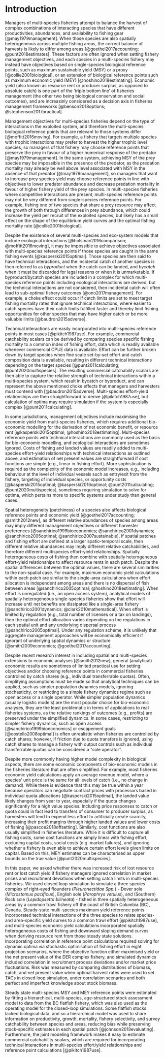 # Introduction

Managers of multi-species fisheries attempt to balance the harvest of 
complex combinations of interacting species that have different 
productivities, abundances, and availability to fishing gear 
[@may1979management]. When those species are also spatially heterogeneous 
across multiple fishing areas, the correct balance of harvests is likely
to differ among areas [@goethel2017accounting; @punt2018estimates]. These 
factors are often ignored when setting fishery management objectives, and 
each species in a multi-species fishery 
may instead have objectives based on single-species biological reference 
points, such as maximum sustainable yield (MSY) or a proxy 
[@collie2001biological], or an extension of biological reference points such 
as maximum economic yield (MEY) [@hoshino2018estimating]. Economic yield 
(also known as resource rent or producer surplus, as opposed to absolute 
catch) is one part of the 'triple bottom line' of fisheries management 
(the other two being biological conservation and social outcomes), and 
are increasinly considered as a decision axis in fisheries management 
frameworks [@benson2018options; @stephenson2017practical].

Management objectives for multi-species fisheries depend on the type of 
interactions in the exploited system, and therefore the multi-species 
biological reference points that are relevant to those systems differ 
[@moffitt2016moving]. For example, a fishery that targets multiple species 
with trophic interactions may prefer to harvest the higher trophic level 
species, so managers of that fishery may choose reference points that
preserve the prey in favour of a higher numerical response of
the predator [@may1979management]. In the same system, achieving
MSY of the prey species may be impossible in the presence of the predator, 
as the predation mortality may already be well above level associated 
with MSY in the absence of that predator [@may1979management],
so managers that want to increase prey species yield may choose
reference points in line with objectives to lower predator abundance 
and decrease predation mortality in favour of higher fishery yield
of the prey species. In multi-species fisheries where competitive 
interactions are present, multi-species reference points may not be 
very different from single-species reference points. For example, 
fishing one of two species that share a prey resource may affect the 
growth of both through differences in prey abundance, which could increase 
the yield per recruit of the exploited species, but likely has a small 
effect on the shape of the equilibrium yield curves and the optimal
fishing mortality rate [@collie2001biological].

Despite the existence of several multi-species and eco-system models that 
include ecological interactions [@holsman2016comparison; @moffitt2016moving], 
it may be impossible to achieve objectives associated with multi-species 
reference points if those species are caught in the same fishing events 
[@kasperski2015optimal]. Those species are then said to have 
technical interactions, and the incidental catch of another species is 
then referred to as *byproduct* when the catch can be landed, and *bycatch* 
when it must be discarded for legal reasons or when it is unmarketable. 
If byproduct/bycatch species are included in a complex for which 
multi-species reference points including ecological interactions are 
derived, but the technical interactions are not considered, then incidental 
catch  will often lead to sub-optimal fishery outcomes [@ono2017management]. 
For example, a choke effect could occur if catch limits are set to meet 
target fishing mortality rates that ignore technical interactions, where 
easier to catch species have their catch limits fulfilled faster and thereby
limit fishing opportunities for other species that may have higher catch 
or be more valuable limits [@baudron2015adverse].

<!-- Data limitations also frustrate attempts to estimate single- or multi-species 
reference points and achieve associated objectives. Estimating reference 
points in a single species context requires sufficient data for fitting age 
structured models, as age data provides signals to help estimate fishery 
selectivity, total mortality, and recruitment. When age data are limited, 
strong assumptions about selectivity, mortality or recruitment parameters 
must be made, or lower complexity models that may overlook important processes 
(such as age-specific mortality or maturation delays) must be used, which 
can lead to biased estimates of stock status and biological reference points. 
Alternatively, length compositions are sometimes used when age data is missing 
[@rudd2017accounting], but those data are sometimes concentrated around the 
asymptotic length of a species, especially for fast growing 
species that are rarely encountered by surveys or commercial effort at 
young ages. Without observations of young fish that clearly signal 
discrete year classes, recruitment, mortality, and selectivity estimates 
are difficult to resolve using length data only. Multi-species reference 
points derived from complex multi-species models that include ecological 
interactions have even higher data requirements, such as diet data that 
are more costly to collect and often require additional survey effort over 
standard fishery monitoring [@holsman2016comparison]. All of this makes 
multi-species reference points based on ecological interactions practically 
out of reach for fisheries where data that can help resolve those 
interactions is lacking. For both single- and multi-species cases, 
increased uncertainty in recruitment, mortality, and selectivity 
parameters increases the uncertainty in reference point estimates that 
rely on those parameters, which may in turn create bias in the expected 
outcomes from management actions. -->

Technical interactions are easily incorporated into multi-species
reference points in most cases [@pikitch1987use]. For
example, commercial catchability scalars can be derived by comparing
species specific fishing mortality to a common index of fishing effort, 
data which is readily available whenever commercial CPUE data
is available. Effort can be further broken down by target species when 
fine scale set-by-set effort and catch composition data is available, 
resulting in different technical interactions depending on the
target species [@punt2011calculating; @punt2020multispecies].
The resulting commercial catchability scalars are then able to capture
the relative strength of technical interactions within a multi-species
system, which result in bycatch or byproduct, and can represent the
above mentioned choke effects that managers and harvesters must contend 
with [@baudron2015adverse]. Multi-species effort-yield relationships are 
then straightforward to derive [@pikitch1987use], but calculation of 
optima may require simulation if the system is especially complex
[@punt2011calculating]. 

In some jurisdictions, management objectives include maximising the 
economic yield from multi-species fisheries, which requires additional
bio-economic modelling for the derivation of net economic benefit,
or resource rent [@kasperski2015optimal; @hoshino2018estimating]. 
Multi-species reference points with technical interactions are 
commonly used as the basis for bio-economic modelling, and 
ecological interactions are sometimes ignored. Costs of fishing and 
landed values are readily added to multi-species effort-yield 
relationships with technical interactions as outlined above, and estimation 
of net present values are straightforward if cost functions are simple 
(e.g., linear in fishing effort). More sophistication is 
required as the complexity of the economic model increases, e.g., including 
behaviour at the level of individual vessels such as entry/exit from the 
fishery, targeting of individual species, or opportunity costs 
[@kasperski2015optimal; @kasperski2016optimal; @punt2011calculating; 
@punt2020multispecies], sometimes requiring simulation to solve for optima, 
which pertains more to specific systems under study than general cases.

Spatial heterogeneity (patchiness) of a species also affects biological
reference points and economic yield [@goethel2017accounting; 
@smith2012new], as different relative abundances of species among areas may 
imply different management objectives or different harvester preferences 
[@sanchirico1999bioeconomics; @sanchirico2001dynamics; 
@sanchirico2005optimal; @sanchirico2007sustainable]. If spatial patches and 
fishing effort are defined at a larger spatio-temporal scale, then different 
relative abundances may imply different relative catchabilities, and 
therefore different multispecies effort-yield relationships. Spatially 
heterogeneous costs of fishing then combine with spatially heterogeneous 
effort-yield relationships to affect resource rents in each patch. 
Despite the spatial differences between the optimal values, there are several 
similarities to the non-spatial case. For example, maximum economic yield 
calculations within each patch are similar to the single-area calculations 
when effort allocation is independent among areas and there is no dispersal 
of fish between areas [@sanchirico2005optimal; @hoshino2018estimating].
When effort is unregulated (i.e., an open access system), analytical models 
of spatially heterogeneous single-species fisheries show that effort will 
increase until net benefits are dissipated like a single-area fishery 
[@sanchirico2001dynamics; @clark2010mathematical]. When effort is limited 
by regulation (e.g., total number of licenses or a tax on landings), then 
the optimal effort allocation varies depending on the regulations in each 
spatial unit and any underlying dispersal process [@sanchirico2005optimal].
Under any regulation scheme, it is unlikely that aggregate management 
approaches will be economically efficient if ignorant of underlying 
spatial dynamics or structure [@smith2009economics; @goethel2017accounting].

Despite recent research interest in including spatial and multi-species 
extensions to economic analyses [@smith2012new], general (analytical) 
economic results are sometimes of limited practical use for setting 
objectives and/or choosing reference points in commercial fisheries 
controlled by catch shares (e.g., individual transferrable quotas). Often,
simplifying assumptions must be made so that analytical techniques can be
applied, such as simpler population dynamics models, ignoring stochasticity, 
or restricting to a simple fishery dynamics regime 
such as open access or a single operator. While simpler population dynamics
(usually logistic models) are the most popular choice for bio-economic 
analyses, they are the least problematic in terms of applications to 
real fisheries systems, as the relative rankings of outcomes (e.g., profits) 
are preserved under the simplified dynamics. In some cases, restricting to 
simpler fishery dynamics, such as open access [@sanchirico1999bioeconomics] 
or escapement goals [@costello2008optimal] is often unrealistic when 
fisheries are controlled by catch shares; however, if friction due 
to quota transfers is ignored, using catch shares to manage a fishery with
output controls such as individual transferrable quotas can be considered
a "sole operator". 

<!-- While general results are more widely applicable and can guide decisions and 
research at a high level, system specific results have strategic value for 
the system in which they are derived [@hoshino2018estimating; 
@benson2018options]. For example, a study of the multi-species northern prawn 
fishery in Australia found that the choice of population dynamics model for 
individual species (often determined by available data) has a large effect on 
the management advice for all species, given a control rule derived from a 
multi-species bio-economic model [@punt2011calculating]. In the spatially 
heterogeneous multi-species snow and Tanner crab fishery in Alaska, the choice 
of a spatial or non-spatial assessment had little effect on the estimates of
absolute biomass levels, but differences in technical interactions between
areas in the spatial models implied different optimal fishing effort levels
and allocations than non-spatial models [@punt2020multispecies], where spatial
heterogeneity implied different fishery profitabilities under all fishing 
strategies (including those based on maximimising economic yield) than the 
non-spatial case. 
 -->

<!-- There is little research on the effect of correlation among spatially
heterogeneous species on biological reference points and economic yield.
For example, there may be correlation in recruitments among species and 
areas, implicitly representing responses to environmental effects 
[@dichmont2006management], and there may be correlations in annual market 
price deviations, either positive when demand changes significantly (e.g., 
reductions in demand due to environmental disasters or restrictions
on restaurant trade), or negative when species are substitutable.
While there have been several studies on the effects of environmental
covariates on recruitment [@haltuch2019unraveling], and autocorrelation
in recruitment success [@maunder2019modeling], there are few studies that 
aim to understand the effect of spatial correlation in recruitment for 
multiple target species on biological reference points, fishery objectives, 
and whether there is a risk if those correlations are ignored. In one
example, ignoring simulated spatial correlation in recruitment success 
produced positively biased stock status estimates for Australia's Northern 
Prawn fishery [@dichmont2006management3]. To our knowledge, there are no
studies establishing an effect of correlated temporal price deviations on
optimal economic yield, partly because stochasticity is sometimes ignored
for MEY calculations in the economic literature [@sanchirico2007sustainable; 
@kasperski2015optimal], and landed values are often considered fixed in
analyses in the fisheries literature [@punt2020multispecies; 
@punt2011calculating]. -->

Despite more commonly having higher model complexity in biological aspects, 
there are some economic components of bio-economic models in the fisheries 
literature that are often simplified. For example, most fisheries economic 
yield calculations apply an average revenue model, where a species' unit 
price is the same for all levels of catch (i.e., no change in demand). 
While there is evidence that this may be true within a year because 
operators can negotiate contract prices with processors based in individual
quota allocations [@kasperski2015optimal], the landed value likely changes 
from year to year, especially if the quota changes significantly for a high 
value species. Including price responses to catch or quota could in fact
lead to transfers of consumer to producer surplus, as harvesters will
tend to expend less effort to artificially create scarcity, increasing 
their profit margins through higher landed values and lower costs of 
fishing [@pascoe2018offsetting]. Similarly, cost functions are also 
usually simplified in fisheries literature. While it is difficult to 
capture all fishing costs, some cost functions are simply linear with 
fishing effort, excluding capital costs, social costs 
(e.g. market failures), and ignoring whether a fishery is even able to 
achieve certain effort levels given limits on capital. Based on this, 
MEY estimates can be characterised as upper bounds on the true value 
[@punt2020multispecies].

In this paper, we asked whether there was increased risk of lost
resource rent or lost catch yield if fishery managers ignored correlation 
in market prices and recruitment deviations when setting catch limits
in multi-species fisheries. We used closed loop simulation to simulate
a three species complex of right-eyed flounders (*Pleuronectidae Spp.*) - 
Dover sole (*Microstomus pacificus*), English sole (*Parophrys vetulus*), 
and (Southern) Rock sole (*Lepidopsetta bilineata*) - fished in three 
spatially heterogeneous areas by a common trawl 
fishery off the coast of British Columbia (BC), Canada. Steady-state 
multi-species maximum yield reference points incorporated technical 
interactions of the three species to relate species- and area-specific 
yield curves to a common trawl effort [@pikitch1987use],
and multi-species economic yield calculations incorporated spatially 
heterogeneous costs of fishing and downward sloping demand curves when 
deriving resource rent from those steady state solutions. 
Incorporating correlation in reference point calculations required solving 
for dynamic optima via stochastic optimisation of fishing effort in 
eight projection scenarios, where the objective function either maximised 
yield or the net present value of the DER complex fishery, and simulated 
dynamics included correlation in recruitment process deviations and/or 
market price fluctuations. Risk was measured by comparing distributions 
of biomass, catch, and net present value when optimal harvest 
rates were used to set TACs in closed loop simulation, under correlation 
scenarios and both perfect and imperfect knowledge about stock biomass.

Steady state multi-species MSY and MEY reference points were estimated by 
fitting a hierarchical, multi-species, age-structured stock assessment 
model to data from the BC flatfish fishery, which was also used as the
operating model for the closed-loop simulations. Some flatfish stocks lacked 
biological data, and so a hierarchical model was used to share information 
on productivity, growth, mortality, fishery selectivity, and survey
catchability between species and areas, reducing bias while preserving 
stock-specific estimates in each spatial patch [@johnson2018evaluating]. 
Furthermore, the joint modeling framework makes it easy to estimate 
commercial catchability scalars, which are required for incorporating 
technical interactions in multi-species effort/yield relationships and 
reference point calculations [@pikitch1987use]. 
